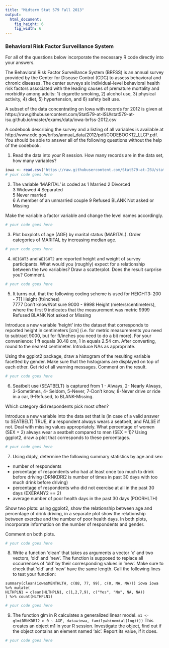 ```yaml
---
title: "Midterm Stat 579 Fall 2013"
output:
  html_document:
    fig_height: 6
    fig_width: 6
---
```


### Behavioral Risk Factor Surveillance System

For all of the questions below incorporate  the necessary R code directly into your answers. 

The Behavioral Risk Factor Surveillance System (BRFSS) is an annual survey provided by the Center for Disease Control (CDC) to assess behavioral and chronic diseases. The center surveys six individual-level behavioral health risk factors associated with the leading causes of premature mortality and morbidity among adults: 1) cigarette smoking, 2) alcohol use, 3) physical activity, 4) diet, 5) hypertension, and 6) safety belt use. 

A subset of the data concentrating on Iowa with records for 2012 is given at https://raw.githubusercontent.com/Stat579-at-ISU/stat579-at-isu.github.io/master/exams/data/iowa-brfss-2012.csv

A codebook describing the survey and a listing of all variables is available at http://www.cdc.gov/brfss/annual_data/2012/pdf/CODEBOOK12_LLCP.pdf.
You should be able to answer all of the following questions without  the help of the codebook.

1. Read the data into your R session. How many records are in the data set, how many variables?

```r
iowa <- read.csv("https://raw.githubusercontent.com/Stat579-at-ISU/stat579-at-isu.github.io/master/exams/data/iowa-brfss-2012.csv")
# your code goes here
```

2) The variable 'MARITAL' is coded as 
1  Married 
2	Divorced	
3	Widowed	
4	Separated	
5	Never married	
6	A member of an unmarried couple	
9	Refused 
BLANK	Not asked or Missing

Make the variable a factor variable and change the level names  accordingly.

```r
# your code goes here
```

3. Plot boxplots of age (AGE) by marital status (MARITAL). Order categories of MARITAL by increasing median age.

```r
# your code goes here

```

4. `HEIGHT3` and `WEIGHT2` are reported height and weight  of survey participants. What would you (roughly) expect for a relationship between the two variables? Draw a scatterplot. Does the result surprise you? Comment.

```r
# your code goes here
```


5. It turns out, that the following coding scheme is used for HEIGHT3:
200 - 711  Height (ft/inches)	
7777	Don't know/Not sure	
9000 - 9998	Height (meters/centimeters), where the first 9 indicates that the measurement was metric
9999	Refused 
BLANK	Not asked or Missing

Introduce a new variable 'height' into the dataset that corresponds to reported height in centimeters [cm] (i.e. for metric measurements you need to subtract 9000, but for ft/inches you need to do a bit more).
For your convenience: 1 ft equals 30.48 cm, 1 in equals 2.54 cm. After converting, round to the nearest centimeter.
Introduce NAs as appropriate.

Using the ggplot2 package, draw a histogram of the resulting variable facetted by gender. Make sure that the histograms are displayed on top of each other. Get rid of all warning messages. Comment on the result.

```r
# your code goes here

```

6. Seatbelt use (SEATBELT) is captured from 1 - Always, 2- Nearly Always, 3-Sometimes, 4- Seldom, 5-Never, 7-Don't know, 8-Never drive or ride in a car, 9-Refused, to BLANK-Missing.

Which category did respondents pick most often?

Introduce a new variable into the data set that is (in case of a valid answer to SEATBELT) TRUE, if a respondent always wears a seatbelt, and FALSE if not. Deal with missing values appropriately. 
What percentage of women (SEX = 2) always wear a seatbelt compared to men (SEX = 1)?
Using ggplot2, draw a plot that corresponds to these percentages.

```r
# your code goes here
```

7) Using ddply, determine the following summary statistics by age and sex:
- number of respondents
- percentage of respondents who had at least once too much to drink before driving (DRNKDRI2 is number of times in past 30 days with too much drink before driving)
- percentage of respondents who did not exercise at all in the past 30 days (EXERANY2 == 2)
- average number of poor health days in the past 30 days (POORHLTH)

Show two plots: using ggplot2, show the relationship between age and percentage of drink driving, in a separate plot show the relationship between exercise and the number of poor health days. In both plots, incorporate information on the number of respondents and gender. 

Comment on both plots.

```r
# your code goes here

```  


8. Write a function 'clean' that takes as arguments a vector 'x' and two vectors, 'old' and 'new'. The function is supposed to replace all occurrences of 'old' by their corresponding values in 'new'. Make sure to check that 'old' and 'new' have the same length. Call the following lines to test your function:
```
summary(clean(iowa$MENTHLTH, c(88, 77, 99), c(0, NA, NA))) iowa iowa %>% mutate(
HLTHPLN1 = clean(HLTHPLN1, c(1,2,7,9), c("Yes", "No", NA, NA))
) %>% count(HLTHPLN1)
```

```r
# your code goes here
```

9. The function glm in R calculates a generalized linear model. 
`m1 <- glm(DRNKDRI2 > 0 ~ AGE, data=iowa, family=binomial(logit))`
This creates an object m1 in your R session. Investigate the object, find out if the object contains an element named 'aic'. Report its value, if it does.

```r
# your code goes here
```
